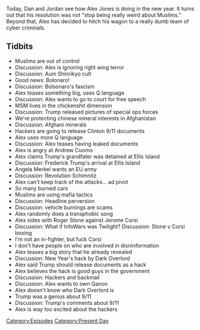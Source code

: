 {{DEFAULTSORT:
    #_EPISODE_0248:January 2, 2019
}}{{Episode
    | title           = January 2, 2019
    | caption         = Listen to this episode on [https://knowledgefight.libsyn.com/knowledge-fight-january-2-2019 Libsyn] [https://open.spotify.com/episode/5TvwlVacWkdmQ4NZKiFkuL Spotify], Read the [[Transcript/248: January 2, 2019|Unofficial Transcript]]
    | episodeNumber   = 248
    | length          = 02:41:25
    | airDate         = January 4, 2019
    | coverageDate    = January 2, 2019
    | episodeType     = [[:Category:Present Day|Present Day]]
    | appearance      = [[Jair Bolsonaro]], [[Andrew Cuomo]], [[Frederick Trump]], [[Angela Merkel]], [[Roger Stone]], [[Jerome Corsi]]
    | oocDrop         = We ain't making money off that heroin
    | previousEpisode = [[247: Lionel]]
    | nextEpisode     = [[249: Predicting 9/11]]
}}

{{Stub}}

Today, Dan and Jordan see how Alex Jones is doing in the new year. It turns out that his resolution was not "stop being really weird about Muslims." Beyond that, Alex has decided to hitch his wagon to a really dumb team of cyber criminals.

==Tidbits==

*Muslims are out of control
*Discussion: Alex is ignoring right wing terror
*Discussion: Aum Shinrikyo cult
*Good news: Bolonaro!
*Discussion: Bolsonaro's fascism
*Alex teases something big, uses Q language
*Discussion: Alex wants to go to court for free speech
*MSM lives in the chickenshit dimension
*Discussion: Trump released pictures of special ops forces
*We're protecting chinese mineral interests in Afghanistan
*Discussion: Afghani minerals
*Hackers are going to release Clinton 9/11 documents
*Alex uses more Q language
*Discussion: Alex teases having leaked documents
*Alex is angry at Andrew Cuomo
*Alex claims Trump's grandfater was detained at Ellis Island
*Discussion: Frederick Trump's arrival at Ellis Island
*Angela Merkel wants an EU army
*Discussion: Revolution Schimnitz
*Alex can't keep track of the attacks... ad pivot
*So many burned cars
*Muslims are using mafia tactics
*Discussion: Headline perversion
*Discussion: vehicle burnings are scams
*Alex randomly does a transphobic song
*Alex sides with Roger Stone against Jerome Corsi
*Discussion: What if InfoWars was Twilight? Discussion: Stone v Corsi boxing
*I'm not an in-fighter, but fuck Corsi
*I don't have people on who are involved in disninformation
*Alex teases a big story that he already revealed
*Discussion: New Year's hack by Dark Overlord
*Alex said Trump should release documents as a hack
*Alex believes the hack is good guys in the government
*Discussion: Hackers and backmail
*Discussion: Alex wants to own Qanon
*Alex doesn't know who Dark Overlord is
*Trump was a genius about 9/11
*Discussion: Trump's comments about 9/11
*Alex is way too excited about the hackers

[[Category:Episodes]]
[[Category:Present Day]]
